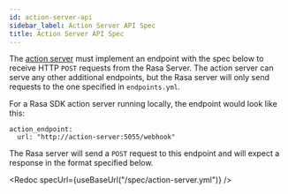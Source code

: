 ```yaml
---
id: action-server-api
sidebar_label: Action Server API Spec
title: Action Server API Spec
---
```


The [action server](action-server.mdx) must implement an endpoint with the spec below to receive HTTP `POST` requests from the Rasa Server.
The action server can serve any other additional endpoints, but the Rasa server will only send
requests to the one specified in 
`endpoints.yml`.

For a Rasa SDK action server running locally, the endpoint would look like this:

```yaml-rasa
action_endpoint:
  url: "http://action-server:5055/webhook"
```

The Rasa server will send a `POST` request to this endpoint
 and will expect a response in the format specified below.



<Redoc specUrl={useBaseUrl("/spec/action-server.yml")} />
